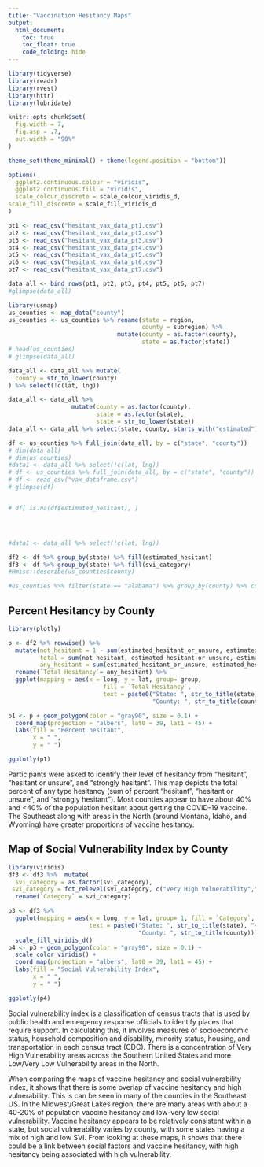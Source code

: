 ```yaml
---
title: "Vaccination Hesitancy Maps"
output: 
  html_document:
    toc: true
    toc_float: true
    code_folding: hide
---
```


```r
library(tidyverse)
library(readr)
library(rvest)
library(httr)
library(lubridate)

knitr::opts_chunk$set(
  fig.width = 7,
  fig.asp = .7,
  out.width = "90%"
)

theme_set(theme_minimal() + theme(legend.position = "bottom"))

options(
  ggplot2.continuous.colour = "viridis",
  ggplot2.continuous.fill = "viridis",
  scale_colour_discrete = scale_colour_viridis_d,
scale_fill_discrete = scale_fill_viridis_d
)
```

```r
pt1 <- read_csv("hesitant_vax_data_pt1.csv")
pt2 <- read_csv("hesitant_vax_data_pt2.csv")
pt3 <- read_csv("hesitant_vax_data_pt3.csv")
pt4 <- read_csv("hesitant_vax_data_pt4.csv")
pt5 <- read_csv("hesitant_vax_data_pt5.csv")
pt6 <- read_csv("hesitant_vax_data_pt6.csv")
pt7 <- read_csv("hesitant_vax_data_pt7.csv")

data_all <- bind_rows(pt1, pt2, pt3, pt4, pt5, pt6, pt7)
#glimpse(data_all)
```

```r
library(usmap)
us_counties <- map_data("county")
us_counties <- us_counties %>% rename(state = region, 
                                      county = subregion) %>% 
                               mutate(county = as.factor(county), 
                                      state = as.factor(state))
# head(us_counties)
# glimpse(data_all)

data_all <- data_all %>% mutate(
  county = str_to_lower(county) 
) %>% select(!c(lat, lng))

data_all <- data_all %>% 
                  mutate(county = as.factor(county), 
                         state = as.factor(state), 
                         state = str_to_lower(state))
data_all <- data_all %>% select(state, county, starts_with("estimated"), svi_category)

df <- us_counties %>% full_join(data_all, by = c("state", "county"))
# dim(data_all)
# dim(us_counties)
#data1 <- data_all %>% select(!c(lat, lng))
# df <- us_counties %>% full_join(data_all, by = c("state", "county"))
# df <- read_csv("vax_dataframe.csv")
# glimpse(df)


# df[ is.na(df$estimated_hesitant), ]




#data1 <- data_all %>% select(!c(lat, lng))

df2 <- df %>% group_by(state) %>% fill(estimated_hesitant) 
df3 <- df %>% group_by(state) %>% fill(svi_category)
#Hmisc::describe(us_counties$county)

#us_counties %>% filter(state == "alabama") %>% group_by(county) %>% count() %>% View
```

## Percent Hesitancy by County 

```r
library(plotly)

p <- df2 %>% rowwise() %>% 
  mutate(not_hesitant = 1 - sum(estimated_hesitant_or_unsure, estimated_hesitant, estimated_strongly_hesitant)*100, 
         total = sum(not_hesitant, estimated_hesitant_or_unsure, estimated_hesitant, estimated_strongly_hesitant), 
         any_hesitant = sum(estimated_hesitant_or_unsure, estimated_hesitant, estimated_strongly_hesitant)*100) %>% 
  rename(`Total Hesitancy`= any_hesitant) %>% 
  ggplot(mapping = aes(x = long, y = lat, group= group, 
                           fill = `Total Hesitancy`, 
                           text = paste0("State: ", str_to_title(state), "<br>", 
                                         "County: ", str_to_title(county)))) 

p1 <- p + geom_polygon(color = "gray90", size = 0.1) +
  coord_map(projection = "albers", lat0 = 39, lat1 = 45) + 
  labs(fill = "Percent hesitant", 
       x = " ", 
       y = " ")
```
```r
ggplotly(p1)
```
Participants were asked to identify their level of hesitancy from "hesitant", "hesitant or unsure", and "strongly hesitant". This map depicts the total percent of any type hesitancy (sum of percent "hesitant", "hesitant or unsure", and "strongly hesitant"). Most counties appear to have about 40% and <40% of the population hesitant about getting the COVID-19 vaccine. The Southeast along with areas in the North (around Montana, Idaho, and Wyoming) have greater proportions of vaccine hesitancy. 


## Map of Social Vulnerability Index by County 

```r
library(viridis)
df3 <- df3 %>%  mutate(
  svi_category = as.factor(svi_category),
 svi_category = fct_relevel(svi_category, c("Very High Vulnerability","High Vulnerability", "Moderate Vulnerability", "Low Vulnerability", "Very Low Vulnerability")) ) %>% 
  rename(`Category` = svi_category)

p3 <- df3 %>% 
  ggplot(mapping = aes(x = long, y = lat, group= 1, fill = `Category`, 
                       text = paste0("State: ", str_to_title(state), "<br>", 
                                     "County: ", str_to_title(county)))) +
  scale_fill_viridis_d()
p4 <- p3 + geom_polygon(color = "gray90", size = 0.1) +
  scale_color_viridis() +
  coord_map(projection = "albers", lat0 = 39, lat1 = 45) + 
  labs(fill = "Social Vulnerability Index", 
       x = " ", 
       y = " ") 
```
```r
ggplotly(p4)
```

Social vulnerability index is a classification of census tracts that is used by public health and emergency response officials to identify places that require support. In calculating this, it involves measures of socioeconomic status, household composition and disability, minority status, housing, and transportation in each census tract (CDC). 
There is a concentration of Very High Vulnerability areas across the Southern United States and more Low/Very Low Vulnerability areas in the North. 

When comparing the maps of vaccine hesitancy and social vulnerability index, it shows that there is some overlap of vaccine hesitancy and high vulnerability. This is can be seen in many of the counties in the Southeast US. In the Midwest/Great Lakes region, there are many areas with about a 40-20% of population vaccine hesitancy and low-very low social vulnerability. Vaccine hesitancy appears to be relatively consistent within a state, but social vulnerability varies by county, with some states having a mix of high and low SVI. From looking at these maps, it shows that there could be a link between social factors and vaccine hesitancy, with high hesitancy being associated with high vulnerability. 


 